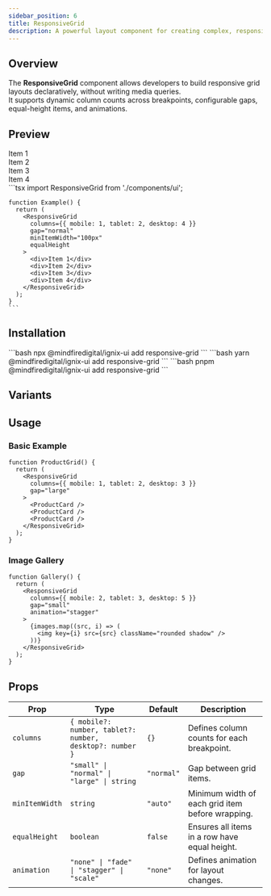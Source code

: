 ```yaml
---
sidebar_position: 6
title: ResponsiveGrid
description: A powerful layout component for creating complex, responsive grids declaratively without media queries.
---
```



## Overview

The **ResponsiveGrid** component allows developers to build responsive grid layouts declaratively, without writing media queries.  
It supports dynamic column counts across breakpoints, configurable gaps, equal-height items, and animations.

## Preview

<Tabs defaultValue="preview">
  <TabItem value="preview" label="Preview" default>
    <div className="p-4 border rounded-lg">
      <ResponsiveGrid 
        columns={{ mobile: 1, tablet: 2, desktop: 4 }}
        gap="normal"
        minItemWidth="100px"
        equalHeight
      >
        <div className="bg-red-600 text-white p-4 rounded">Item 1</div>
        <div className="bg-red-600 text-white p-4 rounded">Item 2</div>
        <div className="bg-red-600 text-white p-4 rounded">Item 3</div>
        <div className="bg-red-600 text-white p-4 rounded">Item 4</div>
      </ResponsiveGrid>
    </div>
  </TabItem>
  <TabItem value="code" label="Code">
    ```tsx
    import ResponsiveGrid from './components/ui';

    function Example() {
      return (
        <ResponsiveGrid 
          columns={{ mobile: 1, tablet: 2, desktop: 4 }}
          gap="normal"
          minItemWidth="100px"
          equalHeight
        >
          <div>Item 1</div>
          <div>Item 2</div>
          <div>Item 3</div>
          <div>Item 4</div>
        </ResponsiveGrid>
      );
    }
    ```
  </TabItem>
</Tabs>

## Installation

<Tabs>
  <TabItem value="npm" label="npm" default>
    ```bash
    npx @mindfiredigital/ignix-ui add responsive-grid
    ```
  </TabItem>
  <TabItem value="yarn" label="Yarn">
    ```bash
    yarn @mindfiredigital/ignix-ui add responsive-grid
    ```
  </TabItem>
  <TabItem value="pnpm" label="pnpm">
    ```bash
    pnpm @mindfiredigital/ignix-ui add responsive-grid
    ```
  </TabItem>
</Tabs>

## Variants


<ResponsiveGridDemo />


## Usage

### Basic Example

```tsx
function ProductGrid() {
  return (
    <ResponsiveGrid 
      columns={{ mobile: 1, tablet: 2, desktop: 3 }}
      gap="large"
    >
      <ProductCard />
      <ProductCard />
      <ProductCard />
    </ResponsiveGrid>
  );
}
```

### Image Gallery

```tsx
function Gallery() {
  return (
    <ResponsiveGrid 
      columns={{ mobile: 2, tablet: 3, desktop: 5 }}
      gap="small"
      animation="stagger"
    >
      {images.map((src, i) => (
        <img key={i} src={src} className="rounded shadow" />
      ))}
    </ResponsiveGrid>
  );
}
```

## Props

| Prop          | Type                                                                 | Default   | Description                                                                 |
|---------------|----------------------------------------------------------------------|-----------|-----------------------------------------------------------------------------|
| `columns`     | `{ mobile?: number, tablet?: number, desktop?: number }`             | `{}`      | Defines column counts for each breakpoint.                                  |
| `gap`         | `"small" \| "normal" \| "large" \| string`                           | `"normal"`| Gap between grid items.                                                     |
| `minItemWidth`| `string`                                                             | `"auto"`  | Minimum width of each grid item before wrapping.                            |
| `equalHeight` | `boolean`                                                            | `false`   | Ensures all items in a row have equal height.                               |
| `animation`   | `"none" \| "fade" \| "stagger" \| "scale"`                           | `"none"`  | Defines animation for layout changes.                                       |

